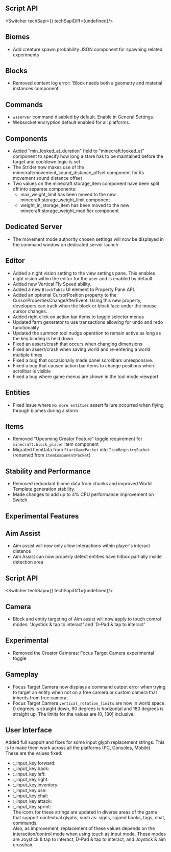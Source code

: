 




## **Script API**

<Switcher techSapi={<TechSapiStable/>} techSapiDiff={undefined}/>

## Biomes

-   Add creature spawn probability JSON component for spawning related experiments

## Blocks

-   Removed content log error: 'Block needs both a geometry and material instances component' 

## Commands

-   `wsserver` command disabled by default. Enable in General Settings.
-   Websocket encryption default enabled for all platforms.

## Components

-   Added "min\_looked\_at\_duration" field to "minecraft:looked\_at" component to specify how long a stare has to be maintained before the target and cooldown logic is set
-   The Strider now makes use of the minecraft:movement\_sound\_distance\_offset component for its movement sound distance offset
-   Two values on the minecraft:storage\_item component have been split off into separate components:
    -   max\_weight\_limit has been moved to the new minecraft:storage\_weight\_limit component
    -   weight\_in\_storage\_item has been moved to the new minecraft:storage\_weight\_modifier component  
          
        

## Dedicated Server

-   The movement mode authority chosen settings will now be displayed in the command window on dedicated server launch

## Editor

-   Added a night vision setting to the view settings pane. This enables night vision within the editor for the user and is enabled by default. 
-   Added new Vertical Fly Speed ability.
-   Added a new `BlockTable` UI element to Property Pane API. 
-   Added an optional CursorPosition property to the CursorPropertiesChangeAfterEvent. Using this new property, developers can track when the block or block face under the mouse cursor changes. 
-   Added right click on action bar items to toggle selector menus
-   Updated farm generator to use transactions allowing for undo and redo functionality 
-   Updated the summon tool nudge operation to remain active as long as the key binding is held down. 
-   Fixed an assert/crash that occurs when changing dimensions 
-   Fixed an assert/crash when saving world and re-entering a world multiple times
-   Fixed a bug that occasionally made panel scrollbars unresponsive.
-   Fixed a bug that caused action bar items to change positions when scrollbar is visible 
-   Fixed a bug where game menus are shown in the tool mode viewport

## Entities

-   Fixed issue where `No more entities` assert failure occurred when flying through biomes during a storm

## Items

-   Removed "Upcoming Creator Feature" toggle requirement for `minecraft:block_placer` item component
-   Migrated ItemData from `StartGamePacket` into `ItemRegistryPacket` (renamed from `ItemComponentPacket`) 

## Stability and Performance

-   Removed redundant biome data from chunks and improved World Template generation stability. 
-   Made changes to add up to 4% CPU performance improvement on Switch




<h2 className="experimental_divider">Experimental Features</h2>




## Aim Assist

-   Aim assist will now only allow interactions within player's interact distance
-   Aim Assist can now properly detect entities have hitbox partially inside detection area 


## **Script API**

<Switcher techSapi={<TechSapiExp/>} techSapiDiff={undefined}/>

## Camera

-   Block and entity targeting of Aim assist will now apply to touch control modes: 'Joystick & tap to interact' and 'D-Pad & tap to interact' 

## Experimental

-   Removed the Creator Cameras: Focus Target Camera experimental toggle 

## Gameplay

-   Focus Target Camera now displays a command output error when trying to target an entity when not on a free camera or custom camera that inherits from free camera. 
-   Focus Target Camera `vertical_rotation_limits` are now in world space. 0 degrees is straight down, 90 degrees is horizontal and 180 degrees is straight up. The limits for the values are \[0, 180\] inclusive.

## User Interface

Added full support and fixes for some input glyph replacement strings. This is to make them work across all the platforms (PC, Consoles, Mobile).  
These are the values fixed:

-   :\_input\_key.forward:
-   :\_input\_key.back:
-   :\_input\_key.left:
-   :\_input\_key.right:
-   :\_input\_key.inventory:
-   :\_input\_key.use:
-   :\_input\_key.chat:
-   :\_input\_key.attack:
-   :\_input\_key.sprint:  
    The icons for these strings are updated in diverse areas of the game that support contextual glyphs, such as: signs, signed books, tags, chat, commands.  
    Also, as improvement, replacement of these values depends on the interaction/control mode when using touch as input mode. These modes are Joystick & tap to interact, D-Pad & tap to interact, and Joystick & aim crosshair.